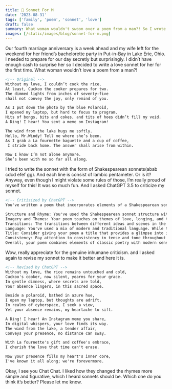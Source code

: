 ```yaml
---
title: 💌 Sonnet For M
date: '2023-08-31'
tags: ['family', 'poem', 'sonnet', 'love']
draft: false
summary: What woman wouldn't swoon over a poem from a man?! So I wrote my first sonnet for my wife, M. And I asked ChatGPT to revise it. Tell me which one is better...
images: [/static/images/blog/sonnet-for-m.png]
---
```

Our fourth marriage anniversary is a week ahead and my wife left for the weekend for her friend’s bachelorette party in Put-in-Bay in Lake Erie, Ohio. I needed to prepare for our day secretly but surprisingly. I didn’t have enough cash to surprise her so I decided to write a love sonnet for her for the first time. What woman wouldn’t love a poem from a man?!

```markdown
<!-- Original -->
Without my love, I couldn’t cook the rice.
At least, Cuckoo the cooker prepares for two.
The dimmed lights from inches of seventy-five
shall not convey the joy, only remind of you.

As I put down the photo by the blue Polaroid,
I opened my laptop, but hard to focus to program.
Hits of bongs, bits and cokes, and tits of hoes didn’t fill my void.
A Ding! I hear! You sent a meme on Instagram!

The wind from the lake hugs me softly.
Hello, Mr.Windy! Tell me where she’s been.
As I grab a La fournette baguette and a cup of coffee,
 I stride back home. The answer shall arise from within.

Now I know I’m not alone anymore.
She’s been with me so far all along.
```

I tried to write the sonnet with the form of Shakespearean sonnets(abab cdcd efef gg). And each line is consist of Iambic pentameter. Or is it? Anyway, even though I might violate some rules of those, I’m really proud of myself for this! It was so much fun. And I asked ChatGPT 3.5 to criticize my sonnet.

``` markdown
<!-- Critisized by ChatGPT -->
You've written a poem that incorporates elements of a Shakespearean sonnet with a modern twist, and it's an interesting fusion of traditional and contemporary themes. Here's a brief critique:

Structure and Rhyme: You've used the Shakespearean sonnet structure with 14 lines and an ABABCDCDEFEFGG rhyme scheme. However, the rhyme and meter are not consistent throughout the poem. In a traditional sonnet, maintaining a strict rhyme and meter can enhance its flow and impact.
Imagery and Themes: Your poem touches on themes of love, longing, and technology, which is a unique blend. The imagery of the dimmed lights, laptop, and Instagram message adds a contemporary flavor to the classic sonnet form.
Transitions: The transitions between different ideas and scenes in the poem could be smoother. Sometimes, it feels like the poem jumps abruptly from one idea to another.
Language: You've used a mix of modern and traditional language. While this can create an intriguing contrast, ensure that it doesn't disrupt the overall flow and coherence of the poem.
Title: Consider giving your poem a title that provides a glimpse into its theme or content. A well-chosen title can draw readers in.
Consistency: Pay attention to consistency in tense and tone throughout the poem. In some places, the tone shifts from reflective to more casual, which can affect the overall cohesion.
Overall, your poem combines elements of classic poetry with modern sensibilities, which can be a compelling approach. With some refinement in rhyme, meter, and transitions, it could become a more polished and impactful piece. Keep exploring your unique style!
```

Wow, really appreciate for the genuine inhumane criticism. and I asked again to revise my sonnet to make it better and here it is.

``` markdown
<!-- Revised by ChatGPT -->
Without my love, the rice remains untouched and cold,
Cuckoo's cooker, now silent, yearns for your grace.
In gentle dimness, where secrets are told,
Your absence lingers, in this sacred space.

Beside a polaroid, bathed in azure hue,
I open my laptop, but thoughts are adrift.
In realms of cyberspace, I seek a view,
Yet your absence remains, my heartache to sift.

A Ding! I hear! An Instagram meme you share,
In digital whispers, your love finds its way.
The wind from the lake, a tender affair,
Conveys your presence, no distance can sway.

With La fournette's gift and coffee's embrace,
I cherish the love that time can't erase.

Now your presence fills my heart's inner core,
I've known it all along; we're forevermore.
```

Okay, I see you Chat Chat. I liked how they changed the rhymes more simple and figurative, which I heard sonnets should be. Which one do you think it’s better?  Please let me know.